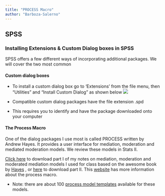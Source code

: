 ```yaml
---
title: "PROCESS Macro"
author: "Barboza-Salerno"
---
```


## SPSS

### Installing Extensions & Custom Dialog boxes in SPSS
SPSS offers a few different ways of incorporating additional packages. We will cover the two most common

#### Custom dialog boxes
- To install a custom dialog box go to 'Extensions' from the file menu, then "Utilities" and "Install Custom Dialog" as shown below
![](process.png)

- Compatible custom dialog packages have the file extension .spd
- This requires you to identify and have the package downloaded onto your computer

#### The Process Macro
One of the dialog packages I use most is called PROCESS written by Andrew Hayes. It provides a user interface for mediation, moderation and mediated moderation models. We review these models in Stats II. 

[Click here](https://github.com/bigdataforsocialjustice/databootcamp/blob/9328346fb7f942f6ad7d791acf37a99cc83d57d1/pptx/Mediation%2C%20Moderation%20%26%20Conditional%20Process%20Analysis%20Part%20I.pdf) to download part I of my notes on mediation, moderation and moderated mediation models I used for class based on the awesome book by [Hayes](https://www.guilford.com/books/Introduction-to-Mediation-Moderation-and-Conditional-Process-Analysis/Andrew-Hayes/9781462549030) , or [here](https://github.com/bigdataforsocialjustice/databootcamp/blob/9328346fb7f942f6ad7d791acf37a99cc83d57d1/pptx/Mediation%2C%20Moderation%20%26%20Conditional%20Process%20Analysis%20Part%20II.pdf) to download part II.  This [website](https://processmacro.org/) has more information about the process macro. 

- Note: there are about 100 [process model templates](https://github.com/bigdataforsocialjustice/PHHBHP7534/blob/main/process_template.pdf) available for these models. 
